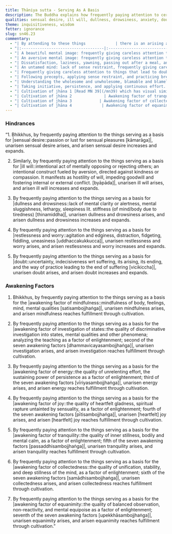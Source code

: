 ```yaml
---
title: Ṭhāniya sutta - Serving As A Basis
description: The Buddha explains how frequently paying attention to certain things can lead to the arising and expansion of hindrances and awakening factors.
qualities: sensual desire, ill will, dullness, drowsiness, anxiety, doubt, mindfulness, examination, rousing of energy, joyful pleasure, tranquility, collectedness, equanimity, cultivation
theme: inquisitiveness, wisdom
fetter: ignorance
slug: sn46.23
commentary:
  - "| By attending to these things             | there is an arising and expansion of  |"
  - "|:------------------------------------|:-------------------------------|"
  - "| A beautiful mental image: frequently giving careless attention to the sign of beautiful. [Read SN 12.52](/sn12.52) for a reflection through dependent co-arising and a visual simile.           | Hindrance of sensual |desire::passion or lust for sensual pleasures|                |"
  - "| An aversive mental image: frequently giving careless attention to the sign of resistance.          | Hindrance of |ill will::intentional act of mentally opposing or rejecting others; an intentional construct fueled by aversion, directed against kindness or compassion. It manifests as hostility of will, impeding goodwill and fostering internal or external conflict. [byāpāda]|                      |"
  - "| Dissatisfaction, laziness, yawning, passing out after a meal, and sluggishness of mind; frequently giving careless attention to these. [Read AN 8.80](/an8.80) | Hindrance of dullness and drowsiness              |"
  - "| An untamed mind: lack of sense restraint, frequently giving careless attention to an unsettled mind.                  | Hindrance of restlessness and |worry::agitation and edginess, fidgeting, fiddling, uneasiness|        |"
  - "| Frequently giving careless attention to things that lead to doubt, to confusion, to conflict. [Read MN 16](/mn16)                  | Hindrance of doubt                         |"
  - "| Following precepts, applying sense restraint, and practicing breathing-mindfulness meditation: [Read MN 107](/mn107) for a gradual framework, [Read MN 118](/mn118) for breathing-mindfulness guidance. | Awakening factor of mindfulness                  |"
  - "| Understanding the wholesome and unwholesome, blamable and blameless, inferior and superior, and dark and bright states with their counterparts, through learning, reflecting, familiarizing, mental re-examining, and applying teachings of the Buddha in practice. | Awakening factor of investigation of states |"
  - "| Taking initiative, persistence, and applying continuous effort. [Read AN 8.80](/an8.80) for a practical reflection on this. | Awakening factor of energy |"
  - "| Cultivation of jhāna 1 [Read MN 39](/mn39) which has visual similes for each jhāna and practices preceding it. [MN 107](/mn107) is also similar.          | Awakening factor of joy                          |"
  - "| Cultivation of jhāna 2              | Awakening factor of tranquility                          |"
  - "| Cultivation of jhāna 3            | Awakening factor of collectedness                          |"
  - "| Cultivation of jhāna 4             | Awakening factor of equanimity                          |"
---
```


### Hindrances

“1. Bhikkhus, by frequently paying attention to the things serving as a basis for |sensual desire::passion or lust for sensual pleasures [kāmarāga]|, unarisen sensual desire arises, and arisen sensual desire increases and expands.

2. Similarly, by frequently paying attention to the things serving as a basis for |ill will::intentional act of mentally opposing or rejecting others; an intentional construct fueled by aversion, directed against kindness or compassion. It manifests as hostility of will, impeding goodwill and fostering internal or external conflict. [byāpāda]|, unarisen ill will arises, and arisen ill will increases and expands.

3. By frequently paying attention to the things serving as a basis for |dullness and drowsiness::lack of mental clarity or alertness, mental sluggishness, lethargy, sleepiness lit. stiffness (of mind/body due to tiredness) [thinamiddha]|, unarisen dullness and drowsiness arises, and arisen dullness and drowsiness increases and expands.

4. By frequently paying attention to the things serving as a basis for |restlessness and worry::agitation and edginess, distraction, fidgeting, fiddling, uneasiness [uddhaccakukkucca]|, unarisen restlessness and worry arises, and arisen restlessness and worry increases and expands.

5. By frequently paying attention to the things serving as a basis for |doubt::uncertainty, indecisiveness wrt suffering, its arising, its ending, and the way of practice leading to the end of suffering [vicikiccha]|, unarisen doubt arises, and arisen doubt increases and expands.

### Awakening Factors

1. Bhikkhus, by frequently paying attention to the things serving as a basis for the |awakening factor of mindfulness::mindfulness of body, feelings, mind, mental qualities [satisambojjhaṅga]|, unarisen mindfulness arises, and arisen mindfulness reaches fulfillment through cultivation.

2. By frequently paying attention to the things serving as a basis for the |awakening factor of investigation of states::the quality of discriminative investigation into states, mental qualities and other phenomena; analyzing the teaching as a factor of enlightenment; second of the seven awakening factors [dhammavicayasambojjhaṅga]|, unarisen investigation arises, and arisen investigation reaches fulfillment through cultivation.

3. By frequently paying attention to the things serving as a basis for the |awakening factor of energy::the quality of unrelenting effort, the sustaining power of persistence as a factor of enlightenment; third of the seven awakening factors [vīriyasambojjhaṅga]|, unarisen energy arises, and arisen energy reaches fulfillment through cultivation.

4. By frequently paying attention to the things serving as a basis for the |awakening factor of joy::the quality of heartfelt gladness, spiritual rapture untainted by sensuality, as a factor of enlightenment; fourth of the seven awakening factors [pītisambojjhaṅga]|, unarisen [heartfelt] joy arises, and arisen [heartfelt] joy reaches fulfillment through cultivation.

5. By frequently paying attention to the things serving as a basis for the |awakening factor of tranquility::the quality of inner stillness, bodily and mental calm, as a factor of enlightenment; fifth of the seven awakening factors [passaddhisambojjhaṅga]|, unarisen tranquility arises, and arisen tranquility reaches fulfillment through cultivation.

6. By frequently paying attention to the things serving as a basis for the |awakening factor of collectedness::the quality of unification, stability, and deep stillness of the mind, as a factor of enlightenment; sixth of the seven awakening factors [samādhisambojjhaṅga]|, unarisen collectedness arises, and arisen collectedness reaches fulfillment through cultivation.

7. By frequently paying attention to the things serving as a basis for the |awakening factor of equanimity::the quality of balanced observation, non-reactivity, and mental equipoise as a factor of enlightenment; seventh of the seven awakening factors [upekkhāsambojjhaṅga]|, unarisen equanimity arises, and arisen equanimity reaches fulfillment through cultivation.”
